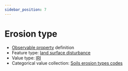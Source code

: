 ```yaml
---
sidebar_position: 7
---
```



# Erosion type

- [Observable property](/viewers/dawe-vocabs?uri=https://linked.data.gov.au/def/nrm/9fc1503b-e690-41f0-a824-99f0e69699f1) definition
- Feature type: [land surface disturbance](http://linked.data.gov.au/def/tern-cv/7e256d28-e686-4b6a-b64a-ac1b1a8f164d)
- Value type: [IRI](https://w3id.org/tern/ontologies/tern/IRI)
- Categorical value collection: [Soils erosion types codes](/viewers/dawe-vocabs?uri=https://linked.data.gov.au/def/nrm/4f3d9522-e612-40ef-ab8a-7d77960c9f8f)

<Example protocolModule="plot-soil-description" observableProperty="https://linked.data.gov.au/def/nrm/9fc1503b-e690-41f0-a824-99f0e69699f1" />
